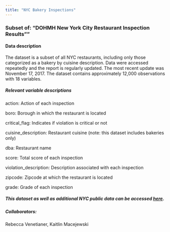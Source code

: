 ```yaml
---
title: "NYC Bakery Inspections"
---
```


### Subset of: "DOHMH New York City Restaurant Inspection Results""

#### Data description

The dataset is a subset of all NYC restaurants, including only those categorized as a bakery by cuisine description. Data were accessed repeatedly and the report is regularly updated. The most recent update was November 17, 2017. The dataset contains approximately 12,000 observations with 18 variables.

##### Relevant variable descriptions

action: Action of each inspection

boro: Borough in which the restaurant is located

critical_flag: Indicates if violation is critical or not

cuisine_description: Restaurant cuisine (note: this dataset includes bakeries only)

dba: Restaurant name

score: Total score of each inspection

violation_description: Description associated with each inspection

zipcode: Zipcode at which the restaurant is located

grade: Grade of each inspection


##### This dataset as well as additional NYC public data can be accessed <a href="https://opendata.cityofnewyork.us">here</a>.


##### Collaborators:
Rebecca Venetianer, Kaitlin Macejewski





